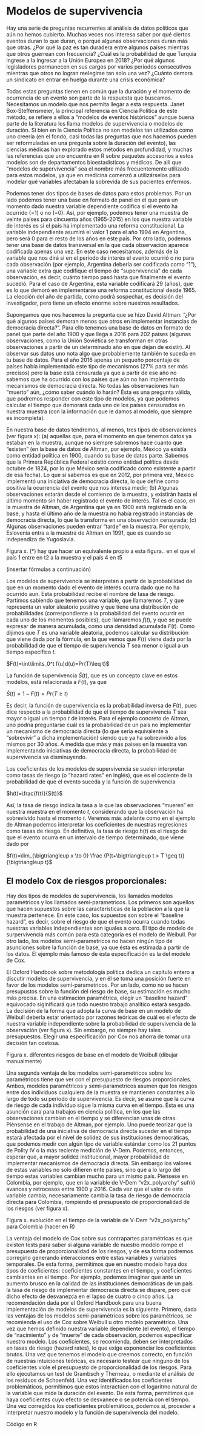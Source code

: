 # Modelos de supervivencia {#surv}

Hay una serie de preguntas recurrentes al análisis de datos políticos que aún no hemos cubierto. Muchas veces nos interesa saber por qué ciertos eventos duran lo que duran, o porqué algunas observaciones duran más que otras. ¿Por qué la paz es tan duradera entre algunos países mientras que otros guerrean con frecuencia? ¿Cuál es la probabilidad de que Turquía ingrese a la ingresar a la Unión Europea en 2018? ¿Por qué algunos legisladores permanecen en sus cargos por varios periodos consecutivos mientras que otros no logran reelegirse tan solo una vez? ¿Cuánto demora un sindicato en entrar en huelga durante una crisis económica? 



Todas estas preguntas tienen en común que la duración y el momento de ocurrencia de un evento son parte de la respuesta que buscamos. Necesitamos un modelo que nos permita llegar a esta respuesta. Janet Box-Steffensmeier, la principal referencia en Ciencia Política de este método, se refiere a ellos a “modelos de eventos históricos” aunque buena parte de la literatura los llama modelos de supervivencia o modelos de duración. Si bien en la Ciencia Política no son modelos tan utilizados como uno creería (en el fondo, casi todas las preguntas que nos hacemos pueden ser reformuladas en una pregunta sobre la duración del evento), las ciencias médicas han explorado estos métodos en profundidad, y muchas las referencias que uno encuentra en R sobre paquetes accesorios a estos modelos son de departamentos bioestadísticos y médicos. De allí que “modelos de supervivencia” sea el nombre más frecuentemente utilizado para estos modelos, ya que en medicina comenzó a utilizárselos para modelar qué variables afectaban la sobrevida de sus pacientes enfermos.  



Podemos tener dos tipos de bases de datos para estos problemas. Por un lado podemos tener una base en formato de panel en el que para un momento dado  nuestra variable dependiente codifica si el evento ha ocurrido (=1) o no (=0). Así, por ejemplo, podemos tener una muestra de veinte países para cincuenta años (1965-2015) en los que nuestra variable de interés es si el país ha implementado una reforma constitucional. La variable independiente asumirá el valor 1 para el año 1994 en Argentina, pero será 0 para el resto de los años en este país. Por otro lado, podemos tener una base de datos transversal en la que cada observación aparece codificada apenas una vez. En este caso necesitamos, además de la variable que nos dirá si en el periodo de interés el evento ocurrió o no para cada observación (por ejemplo, Argentina debería ser codificada como “1”), una variable extra que codifique el tiempo de “supervivencia” de cada observación, es decir, cuánto tiempo pasó hasta que finalmente el evento sucedió. Para el caso de Argentina, esta variable codificará 29 (años), que es lo que demoró en implementarse una reforma constitucional desde 1965. La elección del año de partida, como podrá sospechar, es decisión del investigador, pero tiene un efecto enorme sobre nuestros resultados. 



Supongamos que nos hacemos la pregunta que se hizo David Altman: “¿Por qué algunos países demoran menos que otros en implementar instancias de democracia directa?”. Para ello tenemos una base de datos en formato de panel que parte del año 1900 y que llega a 2016 para 202 países (algunas observaciones, como la Unión Soviética se transforman en otras observaciones a partir de un determinado año en que dejan de existir). Al observar sus datos uno nota algo que probablemente también te suceda en tu base de datos. Para el año 2016 apenas un pequeño porcentaje de países había implementado este tipo de mecanismos (27% para ser más precisos) pero la base está censurada ya que a partir de ese año no sabemos que ha ocurrido con los países que aún no han implementado mecanismos de democracia directa. No todas las observaciones han “muerto” aún, ¿cómo saber cuándo lo harán? Ésta es una pregunta válida, que podremos responder con este tipo de modelos, ya que podemos calcular el tiempo que demorará cada uno de los países censurados en nuestra muestra (con la información que le damos al modelo, que siempre es incompleta). 



En nuestra base de datos tendremos, al menos, tres tipos de observaciones (ver figura x): (a) aquellas que, para el momento en que tenemos datos ya estaban en la muestra, aunque no siempre sabremos hace cuanto que “existen” (en la base de datos de Altman, por ejemplo, México ya existía como entidad política en 1900, cuando su base de datos parte. Sabemos que la Primera República Federal existió como entidad política desde octubre de 1824, por lo que México sería codificado como existente a partir de esa fecha). Lo que sí sabemos es que en 2012, por primera vez, México implementó una iniciativa de democracia directa, lo que define como positiva la ocurrencia del evento que nos interesa medir; (b) Algunas observaciones estarán desde el comienzo de la muestra, y existirán hasta el último momento sin haber registrado el evento de interés. Tal es el caso, en la muestra de Altman, de Argentina que ya en 1900 está registrado en la base, y  hasta el último año de la muestra no había registrado instancias de democracia directa, lo que la transforma en una observación censurada; (c) Algunas observaciones pueden entrar “tarde” en la muestra. Por ejemplo, Eslovenia entra a la muestra de Altman en 1991, que es cuando se independiza de Yugoslavia. 



Figura x. (*) hay que hacer un equivalente propio a esta figura.. en el que el país 1 entre en t2 a la muestra y el país 4 en t5

(insertar fórmulas a continuación)

Los modelos de supervivencia se interpretan a partir de la probabilidad de que en un momento dado el evento de interés ocurra dado que no ha ocurrido aun. Esta probabilidad recibe el nombre de tasa de riesgo. Partimos sabiendo que tenemos una variable, que llamaremos $T$, y que representa un valor aleatorio positivo y que tiene una distribución de probabilidades (correspondiente a la probabilidad del evento ocurrir en cada uno de los momentos posibles), que llamaremos $f(t)$, y que se puede expresar de manera acumulada, como una densidad acumulada $F(t)$. Como dijimos que $T$ es una variable aleatoria, podemos calcular su distribución que viene dada por la fórmula, en la que vemos que $F(t)$ viene dada por la probabilidad de que el tiempo de supervivencia $T$ sea menor o igual a un tiempo específico $t$.

$F(t)=\int\limits_0^t f(u)d(u)=Pr(T)\leq t)$

La función de supervivencia $\hat S(t)$, que es un concepto clave en estos modelos, está relacionada a $F(t)$, ya que 

$\hat S(t)= 1-F(t)=Pr(T\geq t)$


Es decir, la función de supervivencia es la probabilidad inversa de $F(t)$, pues dice respecto a la probabilidad de que el tiempo de supervivencia $T$ sea mayor o igual un tiempo $t$ de interés. Para el ejemplo concreto de Altman, uno podría preguntarse cuál es la probabilidad de un país no implementar un mecanismo de democracia directa (lo que sería equivalente a “sobrevivir” a dicha implementación) siendo que ya ha sobrevivido a los mismos por 30 años. A medida que más y más países en la muestra van implementando iniciativas de democracia directa, la probabilidad de supervivencia va disminuyendo. 



Los coeficientes de los modelos de supervivencia se suelen interpretar como tasas de riesgo (o “hazard rates” en inglés), que es el cociente de la probabilidad de que el evento suceda y la función de supervivencia

$h(t)=\frac{f(t)}{S(t)}$

Así, la tasa de riesgo indica la tasa a la que las observaciones “mueren” en nuestra muestra en el momento $t$, considerando que la observación ha sobrevivido hasta el momento $t$. Veremos más adelante como en el ejemplo de Altman podemos interpretar los coeficientes de nuestras regresiones como tasas de riesgo. En definitiva, la tasa de riesgo $h(t)$ es el riesgo de que el evento ocurra en un intervalo de tiempo determinado, que viene dado por 

$f(t)=\lim_{\bigtriangleup x \to 0} \frac {P(t+\bigtriangleup t > T \geq t)}{\bigtriangleup t}$

## El modelo Cox de riesgos proporcionales:

Hay dos tipos de modelos de supervivencia, los llamados modelos paramétricos y los llamados semi-parametricos. Los primeros son aquellos que hacen supuestos sobre las características de la población a la que la muestra pertenece. En este caso, los supuestos son sobre el “baseline hazard”, es decir, sobre el riesgo de que el evento ocurra cuando todas nuestras variables independientes son iguales a cero. El tipo de modelo de surpervivencia más común para esta categoría es el modelo de Weibull. Por otro lado, los modelos semi-parametricos no hacen ningún tipo de asunciones sobre la función de base, ya que ésta es estimada a partir de los datos. El ejemplo más famoso de ésta especificación es la del modelo de Cox. 



El Oxford Handbook sobre metodología política dedica un capítulo entero a discutir modelos de supervivencia, y en él se toma una posición fuerte en favor de los modelos semi-parametricos. Por un lado, como no se hacen presupustos sobre la función del riesgo de base, su estimación es mucho más precisa. En una estimación paramétrica, elegir un “baseline hazard” equivocado siginificará que todo nuestro trabajo analítico estará sesgado. La decisión de la forma que adopta la curva de base en un modelo de Weibull debería estar orientado por razones teóricas de cuál es el efecto de nuestra variable independiente sobre la probabilidad de supervivencia de la observación (ver figura x). Sin embargo, no siempre hay tales presupuestos. Elegir una especificación por Cox nos ahorra de tomar una decisión tan costosa.


Figura x. diferentes riesgos de base en el modelo de Weibull (dibujar manualmente)


Una segunda ventaja de los modelos semi-parametricos sobre los paramétricos tiene que ver con el presupuesto de riesgos proporcionales. Ambos, modelos paramétricos y semi-parametricos asumen que los riesgos entre dos individuos cualquiera de la muestra se mantienen constantes a lo largo de todo su periodo de supervivencia. Es decir, se asume que la curva de riesgo de cada individuo sigue la misma curva en el tiempo.  Ésta es una asunción cara para trabajos en ciencia política, en los que las observaciones cambian en el tiempo y se diferencian unas de otras. Piénsense en el trabajo de Altman, por ejemplo. Uno puede teorizar que la probabilidad de una iniciativa de democracia directa suceder en el tiempo  estará afectada por el nivel de solidez de sus instituciones democráticas, que podemos medir con algún tipo de variable estándar como los 21 puntos de Polity IV o la más reciente medición de V-Dem. Podemos, entonces, esperar que, a mayor solidez institucional, mayor probabilidad de implementar mecanismos de democracia directa. Sin embargo los valores de estas variables no solo difieren ente países, sino que a lo largo del tiempo estas variables cambian mucho para un mismo país. Piénsese en Colombia, por ejemplo, que en la variable de V-Dem “v2x_polyarchy” sufrió avances y retrocesos entre 1900 y 2016. Cada vez que el valor de esta variable cambia, necesariamente cambia la tasa de riesgo de democracia directa para Colombia, rompiendo el presupuesto de proporcionalidad de los riesgos (ver figura x).



Figura x. evolución en el tiempo de la variable de V-Dem “v2x_polyarchy” para Colombia (hacer en R)


 
La ventaja del modelo de Cox sobre sus contrapartes paramétricas es que existen tests para saber si alguna variable de nuestro modelo rompe el presupuesto de proporcionalidad de los riesgos, y de esa forma podremos corregirlo generando interacciones entre estas variables y variables temporales. De esta forma, permitimos que en nuestro modelo haya dos tipos de coeficientes: coeficientes constantes en el tiempo, y coeficientes cambiantes en el tiempo. Por ejemplo, podemos imaginar que ante un aumento brusco en la calidad de las instituciones democráticas de un país la tasa de riesgo de implementar democracia directa se dispare, pero que dicho efecto de desvanezca en el lapso de cuatro o cinco años. 
La recomendación dada por el Oxford Handbook para una buena implementación de modelos de supervivencia es la siguiente. Primero, dada las ventajas de los modelos semi-paramétricos sobre los paramétricos, se recomienda el uso de Cox sobre Weibull u otro modelo paramétrico. Una vez que hemos definido nuestra variable dependiente (el evento), el tiempo de “nacimiento” y de “muerte” de cada observación, podemos especificar nuestro modelo. Los coeficientes, se recomienda, deben ser interpretados en tasas de riesgo (hazard rates), lo que exige exponenciar los coeficientes brutos.  Una vez que tenemos el modelo que creemos correcto, en función de nuestras intuiciones teóricas, es necesario testear que ninguno de los coeficientes viole el presupuesto de proporcionalidad de los riesgos. Para ello ejecutamos un test de Grambsch y Therneau, o mediante el análisis de los residuos de Schoenfeld. Una vez identificados los coeficientes problemáticos, permitimos que estos interactúen con el logaritmo natural de la variable que mide la duración del evento. De esta forma, permitimos que haya coeficientes cuyo efecto se desvanece o se potencia con el tiempo. Una vez corregidos los coeficientes problemáticos, podemos si, proceder a interpretar nuestro modelo y la función de supervivencia del modelo. 

Código en R
